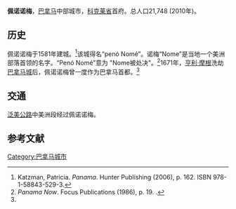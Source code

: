 {{Infobox settlement
|official_name =佩诺诺梅
|native_name = 
|pushpin_map            = Panama
|pushpin_mapsize        = 250
|image_skyline          = Iglesia-penonom-1-.jpg
|imagesize              = 250px
|image_caption          = 佩诺诺梅教堂
|coordinates_display    = inline,title
|coordinates_region     = PA
|subdivision_type       = 国家
|subdivision_name       =巴拿马
|subdivision_type1      =省
|subdivision_name1      = 科克莱省
|leader_title           = 
|leader_name            = 
|established_title      = 建立
|established_date       = 1581年
|area_total_km2         = 
|area_footnotes         = 
|population_as_of         = 2010年
|population_total =21748
|population_footnotes=<ref name=moon>Contraloría General de la República, Censo 2010 {{cite web |url=http://www.censos2010.gob.pa/Resultados/cuadros.aspx |title=存档副本 |accessdate=2011-01-27 |deadurl=yes |archiveurl=https://web.archive.org/web/20110307170158/http://www.censos2010.gob.pa/Resultados/Cuadros.aspx |archivedate=2011-03-07 }} {{es icon}}</ref>
|population_density_km2   = 
|population_metro       = 88143
|timezone               =
|utc_offset             = 
|timezone_DST           = 
|utc_offset_DST         = 
|latd=8.518722
|longd=-80.355291
|elevation_m            = 70
|area_code              = 
|website                = {{URL|http://penonome.municipios.gob.pa/}}
}}'''佩诺诺梅'''，[[巴拿马|巴拿马]]中部城市，[[科克莱省|科克莱省]]首府。总人口21,748 (2010年)。

==历史==
佩诺诺梅于1581年建城。<ref name=katzman>Katzman, Patricia. ''Panama''. Hunter Publishing (2006), p. 162. ISBN 978-1-58843-529-3.</ref>该城得名“penó Nomé”。诺梅“Nome”是当地一个美洲部落首领的名字。“Penó Nomé”意为 "Nome被处决"。<ref>''Panama Now''. Focus Publications (1986), p. 19. {{OCLC|15925937}}.</ref>1671年，[[亨利·摩根|亨利·摩根]]洗劫[[巴拿马城|巴拿马城]]后，佩诺诺梅曾一度作为巴拿马首都。<ref name=katzman/>

== 交通 ==
[[泛美公路|泛美公路]]中美洲段经过佩诺诺梅。

==参考文献==
{{reflist}}

{{Coclé Province}}

[[Category:巴拿马城市|Category:巴拿马城市]]